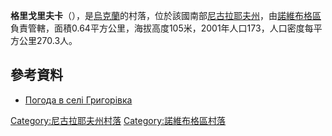 {{coord|47|45|46|N|32|42|10|E|scale:100000|display=title}}

'''格里戈里夫卡'''（{{lang-uk|Григорівка}}），是[[烏克蘭|烏克蘭]]的村落，位於該國南部[[尼古拉耶夫州|尼古拉耶夫州]]，由[[諾維布格區|諾維布格區]]負責管轄，面積0.64平方公里，海拔高度105米，2001年人口173，人口密度每平方公里270.3人。

==參考資料==
* [http://weather.in.ua/ua/nikolaevskaja/5900 Погода в селі Григорівка] {{Wayback|url=http://weather.in.ua/ua/nikolaevskaja/5900 |date=20160606113321 }}

[[Category:尼古拉耶夫州村落|Category:尼古拉耶夫州村落]]
[[Category:諾維布格區村落|Category:諾維布格區村落]]


{{Mykolaiv-geo-stub}}